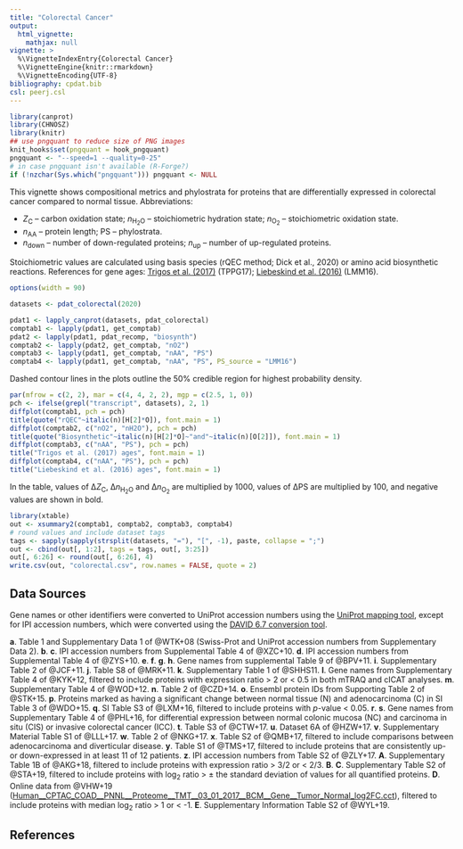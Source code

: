 ```yaml
---
title: "Colorectal Cancer"
output:
  html_vignette:
    mathjax: null
vignette: >
  %\VignetteIndexEntry{Colorectal Cancer}
  %\VignetteEngine{knitr::rmarkdown}
  %\VignetteEncoding{UTF-8}
bibliography: cpdat.bib
csl: peerj.csl
---
```


```r
library(canprot)
library(CHNOSZ)
library(knitr)
## use pngquant to reduce size of PNG images
knit_hooks$set(pngquant = hook_pngquant)
pngquant <- "--speed=1 --quality=0-25"
# in case pngquant isn't available (R-Forge?)
if (!nzchar(Sys.which("pngquant"))) pngquant <- NULL 
```

This vignette shows compositional metrics and phylostrata for proteins that are differentially expressed in colorectal cancer compared to normal tissue.
Abbreviations:

  * <i>Z</i><sub>C</sub> &ndash; carbon oxidation state; <i>n</i><sub>H<sub>2</sub>O</sub> &ndash; stoichiometric hydration state; <i>n</i><sub>O<sub>2</sub></sub> &ndash; stoichiometric oxidation state.
  * <i>n</i><sub>AA</sub> &ndash; protein length; PS &ndash; phylostrata.
  * <i>n</i><sub>down</sub> &ndash; number of down-regulated proteins; <i>n</i><sub>up</sub> &ndash; number of up-regulated proteins.

Stoichiometric values are calculated using basis species (rQEC method; Dick et al., 2020) or amino acid biosynthetic reactions.
References for gene ages: [Trigos et al. (2017)](https://doi.org/10.1073/pnas.1617743114) (TPPG17); [Liebeskind et al. (2016)](https://doi.org/10.1093/gbe/evw113) (LMM16).

```r
options(width = 90)
```

<style type="text/css">
body {
  max-width: 800px;
  margin-left: auto;
  margin-right: auto;
}
</style>

```r
datasets <- pdat_colorectal(2020)
```

```r
pdat1 <- lapply_canprot(datasets, pdat_colorectal)
comptab1 <- lapply(pdat1, get_comptab)
pdat2 <- lapply(pdat1, pdat_recomp, "biosynth")
comptab2 <- lapply(pdat2, get_comptab, "nO2")
comptab3 <- lapply(pdat1, get_comptab, "nAA", "PS")
comptab4 <- lapply(pdat1, get_comptab, "nAA", "PS", PS_source = "LMM16")
```

Dashed contour lines in the plots outline the 50% credible region for highest probability density.

```r
par(mfrow = c(2, 2), mar = c(4, 4, 2, 2), mgp = c(2.5, 1, 0))
pch <- ifelse(grepl("transcript", datasets), 2, 1)
diffplot(comptab1, pch = pch)
title(quote("rQEC"~italic(n)[H[2]*O]), font.main = 1)
diffplot(comptab2, c("nO2", "nH2O"), pch = pch)
title(quote("Biosynthetic"~italic(n)[H[2]*O]~"and"~italic(n)[O[2]]), font.main = 1)
diffplot(comptab3, c("nAA", "PS"), pch = pch)
title("Trigos et al. (2017) ages", font.main = 1)
diffplot(comptab4, c("nAA", "PS"), pch = pch)
title("Liebeskind et al. (2016) ages", font.main = 1)
```

In the table, values of &Delta;<i>Z</i><sub>C</sub>, &Delta;<i>n</i><sub>H<sub>2</sub>O</sub> and &Delta;<i>n</i><sub>O<sub>2</sub></sub> are multiplied by 1000, values of &Delta;PS are multiplied by 100, and negative values are shown in bold.

```r
library(xtable)
out <- xsummary2(comptab1, comptab2, comptab3, comptab4)
# round values and include dataset tags
tags <- sapply(sapply(strsplit(datasets, "="), "[", -1), paste, collapse = ";")
out <- cbind(out[, 1:2], tags = tags, out[, 3:25])
out[, 6:26] <- round(out[, 6:26], 4)
write.csv(out, "colorectal.csv", row.names = FALSE, quote = 2)
```

## Data Sources
Gene names or other identifiers were converted to UniProt accession numbers using the <a href="https://www.uniprot.org/mapping/">UniProt mapping tool</a>, except for IPI accession numbers, which were converted using the <a href="https://david-d.ncifcrf.gov/conversion.jsp">DAVID 6.7 conversion tool</a>.

__a__. Table 1 and Supplementary Data 1 of @WTK+08 (Swiss-Prot and UniProt accession numbers from Supplementary Data 2).
__b__. __c__. IPI accession numbers from Supplemental Table 4 of @XZC+10.
__d__. IPI accession numbers from Supplemental Table 4 of @ZYS+10.
__e__. __f__. __g__. __h__. Gene names from supplemental Table 9 of @BPV+11.
__i__. Supplementary Table 2 of @JCF+11.
__j__. Table S8 of @MRK+11.
__k__. Supplementary Table 1 of @SHHS11.
__l__. Gene names from Supplementary Table 4 of @KYK+12, filtered to include proteins with expression ratio > 2 or < 0.5 in both mTRAQ and cICAT analyses.
__m__. Supplementary Table 4 of @WOD+12.
__n__. Table 2 of @CZD+14.
__o__. Ensembl protein IDs from Supporting Table 2 of @STK+15.
__p__. Proteins marked as having a significant change between normal tissue (N) and adenocarcinoma (C) in SI Table 3 of @WDO+15.
__q__. SI Table S3 of @LXM+16, filtered to include proteins with _p_-value < 0.05.
__r__. __s__. Gene names from Supplementary Table 4 of @PHL+16, for differential expression between normal colonic mucosa (NC) and carcinoma in situ (CIS) or invasive colorectal cancer (ICC).
__t__. Table S3 of @CTW+17.
__u__. Dataset 6A of @HZW+17.
__v__. Supplementary Material Table S1 of @LLL+17.
__w__. Table 2 of @NKG+17.
__x__. Table S2 of @QMB+17, filtered to include comparisons between adenocarcinoma and diverticular disease.
__y__. Table S1 of @TMS+17, filtered to include proteins that are consistently up- or down-expressed in at least 11 of 12 patients.
__z__. IPI accession numbers from Table S2 of @ZLY+17.
__A__. Supplementary Table 1B of @AKG+18, filtered to include proteins with expression ratio > 3/2 or < 2/3.
__B__. __C__. Supplementary Table S2 of @STA+19, filtered to include proteins with log~2~ ratio > ± the standard deviation of values for all quantified proteins.
__D__. Online data from @VHW+19 ([Human__CPTAC_COAD__PNNL__Proteome__TMT__03_01_2017__BCM__Gene__Tumor_Normal_log2FC.cct](http://linkedomics.org/cptac-colon)), filtered to include proteins with median log~2~ ratio > 1 or < -1.
__E__. Supplementary Information Table S2 of @WYL+19.

## References
